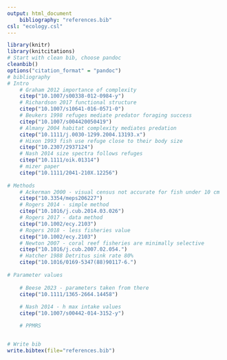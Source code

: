 ```yaml
---
output: html_document
    bibliography: "references.bib"
csl: "ecology.csl"
---
```


```r
library(knitr)
library(knitcitations)
# Start with clean bib, choose pandoc
cleanbib()
options("citation_format" = "pandoc")
# bibliography
# Intro
    # Graham 2012 importance of complexity
    citep("10.1007/s00338-012-0984-y")
    # Richardson 2017 functional structure
    citep("10.1007/s10641-016-0571-0")
    # Beukers 1998 refuges mediate predator foraging success
    citep("10.1007/s004420050419")
    # Almany 2004 habitat complexity mediates predation
    citep("10.1111/j.0030-1299.2004.13193.x")
    # Hixon 1993 fish use refuge close to their body size
    citep("10.2307/2937124")
    # Nash 2014 size spectra follows refuges
    citep("10.1111/oik.01314")
    # mizer paper
    citep("10.1111/2041-210X.12256")
    
# Methods
    # Ackerman 2000 - visual census not accurate for fish under 10 cm
    citep("10.3354/meps206227")
    # Rogers 2014 - simple method 
    citep("10.1016/j.cub.2014.03.026")
    # Rogers 2017 - data method
    citep("10.1002/ecy.2103")
    # Rogers 2018 - less fisheries value
    citep("10.1002/ecy.2103")
    # Newton 2007 - coral reef fisheries are minimally selective
    citep("10.1016/j.cub.2007.02.054.")
    # Hatcher 1988 Detritus sink rate 80%
    citep("10.1016/0169-5347(88)90117-6.")
    
# Parameter values
    
    # Beese 2023 - parameters taken from there
    citep("10.1111/1365-2664.14458")
    
    # Nash 2014 - h max intake values
    citep("10.1007/s00442-014-3152-y")

    # PPMRS


# Write bib
write.bibtex(file="references.bib")

```
<!-- # manual references -->

<!-- @Manual{mizerShelf, -->
<!--     title = {mizerShelf: Mizer Models with Carrion and Detritus Components  -->
<!--         suitable for continental shelf ecosystems}, -->
<!--     author = {Gustav Delius and Silvia {de Juan} and Francesc Maynou}, -->
<!--     year = {2022}, -->
<!--     note = {R package version 1.0.1,  -->
<!--         https://github.com/sizespectrum/mizerShelf}, -->
<!--     url = {https://sizespectrum.org/mizerShelf/}, -->
<!-- } -->

<!-- @Manual{mizer, -->
<!--     title = {mizer: Dynamic Multi-Species Size Spectrum Modelling}, -->
<!--     author = {Gustav Delius and Finlay Scott and Julia Blanchard and Ken Andersen}, -->
<!--     year = {2023}, -->
<!--     note = {R package version 2.4.1}, -->
<!--     url = {https://CRAN.R-project.org/package=mizer}, -->
<!-- } -->


